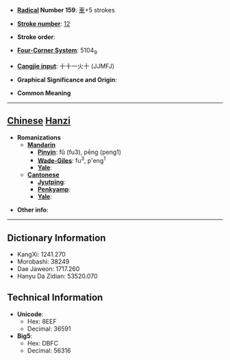 * '''[[Wiktionary:Chinese radical index| Radical]] Number 159''': [[Wiktionary:Chinese radical index 車|車]]+5 strokes

* '''[[Wiktionary:Chinese total strokes index|Stroke number]]''': [[Wiktionary:Chinese total strokes index 12|12]]

* '''Stroke order''': 

* '''[[Wiktionary:Chinese four corner index|Four-Corner System]]''': 5104<sub>9</sub>

* '''[[Wiktionary:Chinese Cangjie index|Cangjie input]]''': 十十一火十 (JJMFJ)

* '''Graphical Significance and Origin''': 

* '''Common Meaning'''

----

== [[Chinese]] [[Hanzi]] ==

* '''Romanizations'''
** '''[[Mandarin]]'''
*** '''[[Pinyin]]''': fǔ (fu3), pēng (peng1)
*** '''[[Wade-Giles]]''': fu<sup>3</sup>, p'eng<sup>1</sup>
*** '''[[Yale]]''': 
** '''[[Cantonese]]'''
*** '''[[Jyutping]]''':
*** '''[[Penkyamp]]''': 
*** '''[[Yale]]''': 

* '''Other info''': 

----

== Dictionary Information ==

* KangXi: 1241.270
* Morobashi: 38249
* Dae Jaweon: 1717.260
* Hanyu Da Zidian: 53520.070

== Technical Information ==

* '''Unicode''':
** Hex: 8EEF
** Decimal: 36591
* '''Big5''':
** Hex: DBFC
** Decimal: 56316